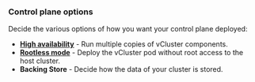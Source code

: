 
### Control plane options

Decide the various options of how you want your control plane deployed:

- **[High availability](./../high-availability)** - Run multiple copies of vCluster components.
- **[Rootless mode](./../security/rootless-mode)** - Deploy the vCluster pod without root access to the host cluster.
- **Backing Store** - Decide how the data of your cluster is stored.
  <BackingStoreYAMLOptions />